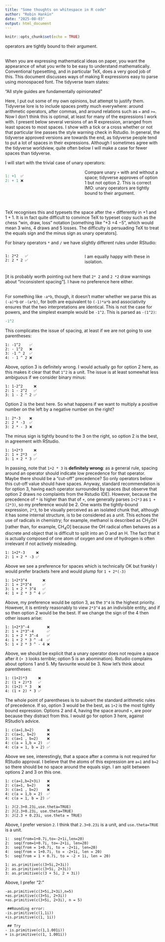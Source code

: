 ```yaml
---
title: "Some thoughts on whitespace in R code"
author: "Robin Hankin"
date: "2025-08-03"
output: html_document
---
```


```r
knitr::opts_chunk$set(echo = TRUE)
```
<style>
  .col2 {
    columns: 2 200px;         /* number of columns and width in pixels*/
    -webkit-columns: 2 200px; /* chrome, safari */
    -moz-columns: 2 200px;    /* firefox */
  }
  
  .col-break {
    break-before: column;       /* modern browsers */
    -webkit-column-break-before: always; /* Safari/Chrome */
    -moz-column-break-before: always;    /* Firefox */
  }
</style>

operators are tightly bound to their argument.<br><br>  </div>

When you are expressing mathematical ideas on paper, you want the
appearance of what you write to be easy to understand mathematically.
Conventional typesetting, and in particular TeX, does a very good job
of this.  This document discusses ways of making R expressions easy to
parse using monospaced font.  The tidyverse team states:

"All style guides are fundamentally opinionated"

Here, I put out some of my own opinions, but attempt to justify them.
Tidyverse lore is to include spaces pretty much everywhere: around
arithmetic operators, after commas, and around relations such as `=`
and `>=`.  Now I don't think this is optimal, at least for many of the
expressions I work with.  I present below several versions of an R
expression, arranged from least spaces to most spaces.  I show with a
tick or a cross whether or not that particular line passes the style
warning check in Rstudio.  In general, the tidyverse approved versions
are towards the end, as tidyverse people tend to put a lot of spaces
in their expressions.  Although I sometimes agree with the tidyverse
worldview, quite often below I will make a case for fewer spaces than
tidyverse.

I will start with the trivial case of unary operators:

<div class="col2"><p>
```r
1: +1  ✅
2: + 1 ❌
```
</p><div class="col-break"></div>
Compare unary `+` with and without a space; tidyverse approves of
option 1 but not option 2.  This is correct IMO: unary 
operators are tightly bound to their argument.
<br><br></p></div>

TeX recognises this and typesets the space after the `+` differently
in $+1$ and $1+1$.  It is in fact quite difficult to convince TeX to
typeset copy such as the chess "win, draw, loss" notation [something
like "$\mathord{+}3\ \mathord{=}4\ \mathord{-}5$", which would mean 3
wins, 4 draws and 5 losses.  The difficulty is persuading TeX to treat
the equals sign and the minus sign as unary operators].

For binary operators `*` and `/` we have slightly different rules
under RStudio:

<div class="col2">
```
1: 2*2   ✅
2: 2 * 2 ✅
```
</p><div class="col-break"></div><p>
I am equally happy with these in isolation.
<br><br></p></div>

[it is probably worth pointing out here that `2* 2` and `2 *2` draw
warnings about "inconsistent spacing"].  I have no preference here
either.
<br><br></div>

For something like `-a*b`, though, it doesn't matter whether we parse
this as `(-a)*b` or `-(a*b)`, for both are equivalent to `(-1)*a*b`
and associativity ensures that the two interpretations are identical.
This is not the case for powers, and the simplest example would be
`-1^2`.  This is parsed as `-(1^2)`:


```r
-1^2
```

This complicates the issue of spacing, at least if we are not going to
use parentheses:

```
1: -1^2    ✅
2: - 1^2   ❌
3: -1 ^ 2  ✅
4: - 1 ^ 2 ❌
```

Above, option 3 is definitely wrong.  I would actually go for option 2
here, as this makes it clear that that `1^2` is a unit.  The issue is
at least somewhat less ambiguous if we consider binary minus:

```
1: 1-2^2     ❌
2: 1 - 2^2   ✅
3: 1 - 2 ^ 2 ✅
```

Option 2 is the best here.  So what happens if we want to multiply a
positive number on the left by a negative number on the right?


```
1: 2*-3    ❌
2: 2 * -3  ✅
3: 2 * - 3 ❌
```

The minus sign is tightly bound to the 3 on the right, so option 2 is
the best, in agreement with RStudio.

```
1: 1+2*3     ❌
2: 1 + 2*3   ✅
3: 1 + 2 * 3 ✅
```

In passing, note that `1+2 * 3` is **definitely wrong**: as a general
rule, spacing around an operator should indicate low precedence for
that operator.  Maybe there should be a "cut-off" precedence? So only
operators below this cut-off value should have spaces.  Anyway,
standard recommendation is for option 3, having each operator
surrounded by spaces (but observe that option 2 draws no complaints
from the Rstudio IDE).  However, because the precedence of `*` is
higher than that of `+`, one generally parses `1+2*3` as `1 + (2*3)`,
so my preference would be 2. One wants the tightly-bound expression,
`2*3`, to be visually perceived as an isolated chunk that, although it
has some internal structure, is to be considered as a unit. This
echoes the use of radicals in chemistry; for example, methanol is
described as CH<sub>3</sub>OH [rather than, for example,
CH<sub>4</sub>O] because the OH radical often behaves as a discrete
and object that is difficult to split into an O and an H.  The fact
that it is actually composed of one atom of oxygen and one of hydrogen
is often irrelevant if not actively misleading.

```
1: 1+2*-3     ❌
2: 1 + 2 * -3 ✅
```

Above we see a preference for spaces which is technically OK but
frankly I would prefer brackets here and would plump for `1 + 2*(-3)`

```
1: 1+2*3^4       ❌
2: 1 + 2*3^4     ✅
3: 1 + 2 * 3^4   ✅
4: 1 + 2 * 3 ^ 4 ✅
```

Above, my preference would be option 3, as the `3^4` is the highest
priority.  However, it is entirely reasonably to view `2*3^4` as an
indivisible entity, and if so then option 2 would be the best.  If we
change the sign of the 4 then other issues arise:

```
1: 1+2*3^-4        ❌
2: 1 + 2*3^-4      ✅
3: 1 + 2 * 3^-4    ✅
4: 1 + 2 * 3 ^ -4  ✅
5: 1 + 2 * 3 ^ - 4 ❌
```

Above, we should be explicit that a unary operator does not require a
space after it (`+ 3` looks *terrible*; option 5 is an abomination).
Rstudio complains about options 1 and 5.  My favourite would be 3.
Now let's think about parentheses:


```
1: (1+2)*3     ❌
2: (1 + 2)*3   ✅
3: (1+2) * 3   ❌
4: (1 + 2) * 3 ✅
```

The whole point of parentheses is to subvert the standard arithmetic
rules of precedence.  If so, option 3 would be the best, as `1+2` is
the most tightly bound expression.  Options 2 and 4, having the space
around `+`, are poor because they distract from this.  I would go for
option 3 here, against RStudio's advice.


```
1: c(a=1,b=2)      ❌
2: c(a=1, b=2)     ❌
3: c(a=1 , b=2)    ❌
4: c(a = 1,b = 2)  ✅
4: c(a = 1, b = 2) ✅
```

Above we see, interestingly, that a space after a comma is not
required for RStudio approval.  I believe that the atoms of this
expression are `a=1` and `b=2` so there should be no space around the
equals sign.  I am split between options 2 and 3 on this one.

```
1: c(a=1,b=2+3i)   ❌
2: c(a=1, b=2)     ❌
3: c(a=1 , b=2)    ❌
4: c(a = 1,b = 2)  ✅
4: c(a = 1, b = 2) ✅
```




```
1: J(2.3+0.23i,use.theta=TRUE)
2: J(2.3+0.23i, use.theta=TRUE)
3: J(2.3 + 0.23i, use.theta = TRUE)
```

Above, I prefer version `2`.  I think that `2.3+0.23i` is a unit, and
`use.theta=TRUE` is a unit.


```
1:  seq(from=1+0.7i,to=-2+1i,len=20)
2:  seq(from=1+0.7i, to=-2+1i, len=20)
3:  seq(from = 1+0.7i, to = -2+1i, len=20)
4:  seq(from = 1+0.7i, to = -2+1i, len = 20)
5:  seq(from = 1 + 0.7i, to = -2 + 1i, len = 20)
```


```
1: as.primitive(c(3+5i,2+3i))
2: as.primitive(c(3+5i, 2+3i))
3: as.primitive(c(3 + 5i, 2 + 3i))
```

Above, I prefer "2:"


```
-as.primitive(c(3+5i,2+3i),n=5)
+as.primitive(c(3+5i, 2+3i))
+as.primitive(c(3+5i, 2+3i), n = 5)
 
 ##Rounding error:
-is.primitive(c(1,1i))
+is.primitive(c(1, 1i))
 
 ## Try
- is.primitive(c(1,1.001i))
+ is.primitive(c(1, 1.001i))
```
